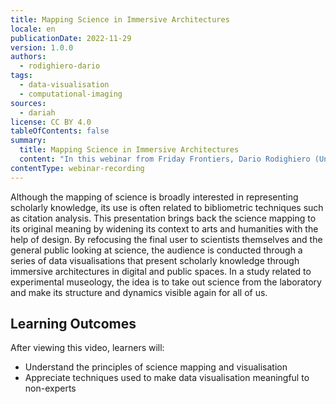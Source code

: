 ```yaml
---
title: Mapping Science in Immersive Architectures
locale: en
publicationDate: 2022-11-29
version: 1.0.0
authors:
  - rodighiero-dario
tags:
  - data-visualisation
  - computational-imaging
sources:
  - dariah
license: CC BY 4.0
tableOfContents: false
summary:
  title: Mapping Science in Immersive Architectures
  content: "In this webinar from Friday Frontiers, Dario Rodighiero (University of Groningen) discusses visualisation and representation of scholarly knowledge.  This presentation brings science mapping back to its original meaning by widening its context to arts and humanities with the help of design. "
contentType: webinar-recording
---
```

Although the mapping of science is broadly interested in representing scholarly knowledge, its use is often related to bibliometric techniques such as citation analysis. This presentation brings back the science mapping to its original meaning by widening its context to arts and humanities with the help of design. By refocusing the final user to scientists themselves and the general public looking at science, the audience is conducted through a series of data visualisations that present scholarly knowledge through immersive architectures in digital and public spaces. In a study related to experimental museology, the idea is to take out science from the laboratory and make its structure and dynamics visible again for all of us.

## L﻿earning Outcomes

A﻿fter viewing this video, learners will:

* U﻿nderstand the principles of science mapping and visualisation
* A﻿ppreciate techniques used to make data visualisation meaningful to non-experts

<VideoCard provider="youtube" id="1pqhYoYfZC0" title="Mapping Science in Immersive Architectures" subtitle="Click here to view" image="images/dario-rodighiero-thumbnail.png" />
